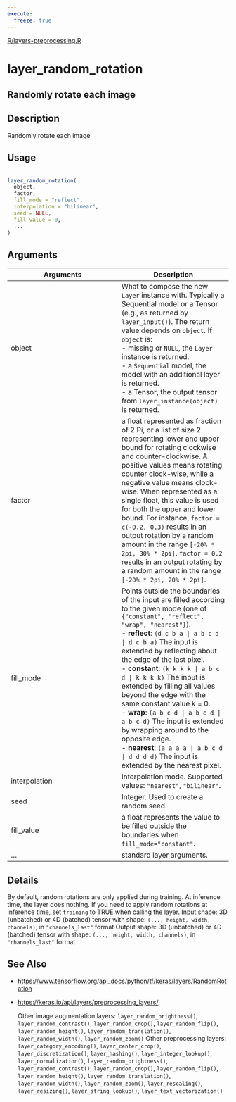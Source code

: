 ```yaml
---
execute:
  freeze: true
---
```


[R/layers-preprocessing.R](https://github.com/rstudio/keras//blob/main/R/layers-preprocessing.R#L349) 

# layer_random_rotation

## Randomly rotate each image

## Description
 Randomly rotate each image 


## Usage
```r
 
layer_random_rotation( 
  object, 
  factor, 
  fill_mode = "reflect", 
  interpolation = "bilinear", 
  seed = NULL, 
  fill_value = 0, 
  ... 
) 
```

## Arguments
|Arguments|Description|
|---|---|
| object | What to compose the new `Layer` instance with. Typically a Sequential model or a Tensor (e.g., as returned by `layer_input()`). The return value depends on `object`. If `object` is:  <br>- missing or `NULL`, the `Layer` instance is returned. <br>- a `Sequential` model, the model with an additional layer is returned. <br>- a Tensor, the output tensor from `layer_instance(object)` is returned.  |
| factor | a float represented as fraction of 2 Pi, or a list of size 2 representing lower and upper bound for rotating clockwise and counter-clockwise. A positive values means rotating counter clock-wise, while a negative value means clock-wise. When represented as a single float, this value is used for both the upper and lower bound. For instance, `factor = c(-0.2, 0.3)` results in an output rotation by a random amount in the range `[-20% * 2pi, 30% * 2pi]`. `factor = 0.2` results in an output rotating by a random amount in the range `[-20% * 2pi, 20% * 2pi]`. |
| fill_mode | Points outside the boundaries of the input are filled according to the given mode (one of `{"constant", "reflect", "wrap", "nearest"}`).  <br>- **reflect**: `(d c b a | a b c d | d c b a)` The input is extended by reflecting about the edge of the last pixel. <br>- **constant**: `(k k k k | a b c d | k k k k)` The input is extended by filling all values beyond the edge with the same constant value k = 0. <br>- **wrap**: `(a b c d | a b c d | a b c d)` The input is extended by wrapping around to the opposite edge. <br>- **nearest**: `(a a a a | a b c d | d d d d)` The input is extended by the nearest pixel.  |
| interpolation | Interpolation mode. Supported values: `"nearest"`, `"bilinear"`. |
| seed | Integer. Used to create a random seed. |
| fill_value | a float represents the value to be filled outside the boundaries when `fill_mode="constant"`. |
| ... | standard layer arguments. |

## Details
 By default, random rotations are only applied during training. At inference time, the layer does nothing. If you need to apply random rotations at inference time, set `training` to TRUE when calling the layer.  Input shape: 3D (unbatched) or 4D (batched) tensor with shape: `(..., height, width, channels)`, in `"channels_last"` format  Output shape: 3D (unbatched) or 4D (batched) tensor with shape: `(..., height, width, channels)`, in `"channels_last"` format 





## See Also

  

- [https://www.tensorflow.org/api_docs/python/tf/keras/layers/RandomRotation](https://www.tensorflow.org/api_docs/python/tf/keras/layers/RandomRotation) 

- [https://keras.io/api/layers/preprocessing_layers/](https://keras.io/api/layers/preprocessing_layers/) 

  Other image augmentation layers:  `layer_random_brightness()`, `layer_random_contrast()`, `layer_random_crop()`, `layer_random_flip()`, `layer_random_height()`, `layer_random_translation()`, `layer_random_width()`, `layer_random_zoom()`  Other preprocessing layers:  `layer_category_encoding()`, `layer_center_crop()`, `layer_discretization()`, `layer_hashing()`, `layer_integer_lookup()`, `layer_normalization()`, `layer_random_brightness()`, `layer_random_contrast()`, `layer_random_crop()`, `layer_random_flip()`, `layer_random_height()`, `layer_random_translation()`, `layer_random_width()`, `layer_random_zoom()`, `layer_rescaling()`, `layer_resizing()`, `layer_string_lookup()`, `layer_text_vectorization()` 

